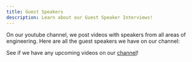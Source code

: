 ```yaml
---
title: Guest Speakers
description: Learn about our Guest Speaker Interviews!
---
```



On our youtube channel, we post videos with speakers from all areas of engineering. Here are all the guest speakers we have on our channel:

<LinkCard
    title="Iman Ghanizada"
    description="Cybersecruity Fireside Chat w/ Head of Google Automation"
    href="https://www.youtube.com/watch?v=hCV34MbV2Qk"
/>
<LinkCard
    title="Prof. Christopher Bettinger"
    description="Navigatating an Acadmic Career in Engineering"
    href="https://www.youtube.com/watch?v=waKoDrQLv2E"
/>
<LinkCard
    title="Prof. Adam Arkin"
    description="Systems Engineering for Manufacturing and the Environment"
    href="https://www.youtube.com/watch?v=eSn-linQuY4"
/>
<LinkCard
    title="Prof. Karela Singleton"
    description="Mitochondria in Menkes Disease"
    href="https://www.youtube.com/watch?v=yOCPDNI4_8k"
/>
<LinkCard
    title="Prof. Jacob George"
    description="Developing Prosthetic Arms Using Deep Learning"
    href="https://www.youtube.com/watch?v=j28UBp26-sY"
/>
<LinkCard
    title="Dr. Stefan Bekiranov"
    description="Machine Learning for Precision Medicine"
    href="https://www.youtube.com/watch?v=8snjPg-J8DY"
/>
<LinkCard
    title="Dr. Caleb Lareau"
    description="Using Killer T Cells to Cure Cancer"
    href="https://www.youtube.com/watch?v=r4K36BQa6mA"
/>
<LinkCard
    title="Dr. Alex Abramson"
    description="From Insulin Injections to Oral Pills"
    href="https://www.youtube.com/watch?v=6XqefSl4A0U"
/>
<LinkCard
    title="Shruti Rijhwani"
    description="Preserving Languages with AI"
    href="https://www.youtube.com/watch?v=AX6Wk1mocmU"
/>
<LinkCard
    title="Dr. Joshua Makower"
    description="Improving the Quality of Life with Innovative Health Technology"
    href="https://www.youtube.com/watch?v=HXkx8lxv1fY"
/>


See if we have any upcoming videos on our [channel](https://www.youtube.com/@ahsengandtech/featured)! 